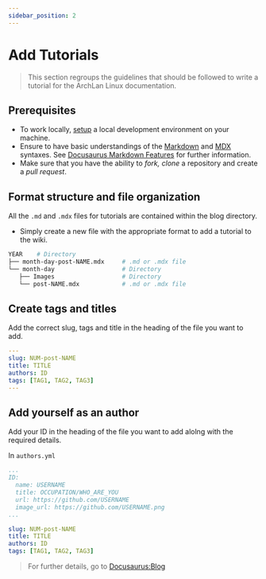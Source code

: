 ```yaml
---
sidebar_position: 2
---
```


# Add Tutorials
>This section regroups the guidelines that should be followed to write a tutorial for the ArchLan Linux documentation.

## Prerequisites
- To work locally, [setup](./setup-env) a local development environment on your machine.
- Ensure to have basic understandings of the [Markdown](https://www.markdownguide.org/cheat-sheet) and [MDX](https://mdxjs.com/) syntaxes. See [Docusaurus Markdown Features](https://docusaurus.io/docs/markdown-features) for further information.
- Make sure that you have the ability to _fork, clone_ a repository and create a _pull request_.

## Format structure and file organization

All the `.md` and `.mdx` files for tutorials are contained within the blog directory.

- Simply create a new file with the appropriate format to add a tutorial to the wiki.

```bash
YEAR    # Directory
├── month-day-post-NAME.mdx     # .md or .mdx file
└── month-day                   # Directory
   ├── Images                   # Directory
   └── post-NAME.mdx            # .md or .mdx file
```

## Create tags and titles

Add the correct slug, tags and title in the heading of the file you want to add.

```yml
---
slug: NUM-post-NAME
title: TITLE
authors: ID
tags: [TAG1, TAG2, TAG3]
---
```

## Add yourself as an author

Add your ID in the heading of the file you want to add alolng with the required details.

In `authors.yml`

```yml
...
ID:
  name: USERNAME
  title: OCCUPATION/WHO_ARE_YOU
  url: https://github.com/USERNAME
  image_url: https://github.com/USERNAME.png
...
```
```yml {3}
slug: NUM-post-NAME
title: TITLE
authors: ID
tags: [TAG1, TAG2, TAG3]
```

>For further details, go to [Docusaurus:Blog](https://docusaurus.io/docs/blog)